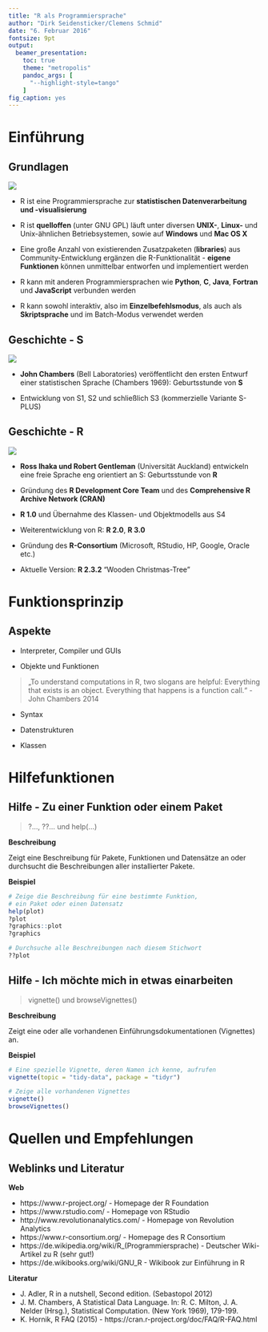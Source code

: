 ```yaml
---
title: "R als Programmiersprache"
author: "Dirk Seidensticker/Clemens Schmid"
date: "6. Februar 2016"
fontsize: 9pt
output:
  beamer_presentation:
    toc: true
    theme: "metropolis"
    pandoc_args: [
      "--highlight-style=tango"
    ]
fig_caption: yes
---
```


# Einführung

## Grundlagen

![](../img/Rlogo_wide.png)

* R ist eine Programmiersprache zur **statistischen Datenverarbeitung und -visualisierung**

* R ist **quelloffen** (unter GNU GPL) läuft unter diversen **UNIX-**, **Linux-** und Unix-ähnlichen Betriebsystemen, sowie auf **Windows** und **Mac OS X**

* Eine große Anzahl von existierenden Zusatzpaketen (**libraries**) aus Community-Entwicklung ergänzen die R-Funktionalität - **eigene Funktionen** können unmittelbar entworfen und implementiert werden

* R kann mit anderen Programmiersprachen wie **Python**, **C**, **Java**, **Fortran** und **JavaScript** verbunden werden

* R kann sowohl interaktiv, also im **Einzelbefehlsmodus**, als auch als **Skriptsprache** und im Batch-Modus verwendet werden

## Geschichte - S

![](../img/JohnChambers_wide.png)

* \underline{1969:} **John Chambers** (Bell Laboratories) veröffentlicht den ersten Entwurf einer statistischen Sprache (Chambers 1969): Geburtsstunde von **S**

* \underline{1975-1976/1980/1988:} Entwicklung von S1, S2 und schließlich S3 (kommerzielle Variante S-PLUS)

## Geschichte - R 

![](../img/RI_RG_wide.png)

* \underline{1992:} **Ross Ihaka und Robert Gentleman** (Universität Auckland) entwickeln eine freie Sprache eng orientiert an S: Geburtsstunde von **R**

* \underline{1997:} Gründung des **R Development Core Team** und des **Comprehensive R Archive Network (CRAN)**

* \underline{2000:} **R 1.0** und Übernahme des Klassen- und Objektmodells aus S4

* \underline{2004/2013:} Weiterentwicklung von R: **R 2.0**, **R 3.0**

* \underline{2015:} Gründung des **R-Consortium** (Microsoft, RStudio, HP, Google, Oracle etc.)

* Aktuelle Version: **R 2.3.2** "Wooden Christmas-Tree"  

# Funktionsprinzip 

## Aspekte

* Interpreter, Compiler und GUIs

* Objekte und Funktionen

> „To understand computations in R, two slogans are helpful: Everything that exists is an object. Everything that happens is a function call.“ - John Chambers 2014

* Syntax

* Datenstrukturen

* Klassen

# Hilfefunktionen

## Hilfe - Zu einer Funktion oder einem Paket

> ?..., ??... und help(...)

**Beschreibung**

Zeigt eine Beschreibung für Pakete, Funktionen und Datensätze an oder durchsucht die Beschreibungen aller installierter Pakete.

**Beispiel**

```r
# Zeige die Beschreibung für eine bestimmte Funktion,
# ein Paket oder einen Datensatz
help(plot)
?plot
?graphics::plot
?graphics

# Durchsuche alle Beschreibungen nach diesem Stichwort
??plot
```

## Hilfe - Ich möchte mich in etwas einarbeiten

> vignette() und browseVignettes()

**Beschreibung**

Zeigt eine oder alle vorhandenen Einführungsdokumentationen (Vignettes) an. 

**Beispiel**

```r
# Eine spezielle Vignette, deren Namen ich kenne, aufrufen
vignette(topic = "tidy-data", package = "tidyr")

# Zeige alle vorhandenen Vignettes
vignette()
browseVignettes()
```

# Quellen und Empfehlungen

## Weblinks und Literatur

**Web**  

* https://www.r-project.org/ - Homepage der R Foundation  
* https://www.rstudio.com/ - Homepage von RStudio
* http://www.revolutionanalytics.com/ - Homepage von Revolution Analytics
* https://www.r-consortium.org/ - Homepage des R Consortium
* https://de.wikipedia.org/wiki/R_(Programmiersprache) - Deutscher Wiki-Artikel zu R (sehr gut!)
* https://de.wikibooks.org/wiki/GNU_R - Wikibook zur Einführung in R

**Literatur**  

* J. Adler, R in a nutshell, Second edition. (Sebastopol 2012)
* J. M. Chambers, A Statistical Data Language. In: R. C. Milton, J. A. Nelder (Hrsg.), Statistical Computation. (New York 1969), 179-199.
* K. Hornik, R FAQ (2015) - https://cran.r-project.org/doc/FAQ/R-FAQ.html